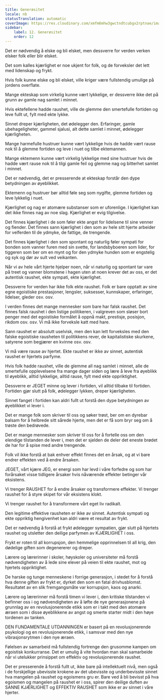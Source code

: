 ```yaml
---
title: Generøsitet
locale: nb
statusTranslation: automatic
coverImage: https://res.cloudinary.com/xmfm6mhw3gwctndtcubgx2rptnae/image/upload/v1740337243/small_cover_educacion_fundamental_a051170f1c.webp
sidebar:
    label: 12. Generøsitet
    order: 12
---
```

Det er nødvendig å elske og bli elsket, men dessverre for verden verken elsker folk eller blir elsket.

Det som kalles kjærlighet er noe ukjent for folk, og de forveksler det lett med lidenskap og frykt.

Hvis folk kunne elske og bli elsket, ville kriger være fullstendig umulige på jordens overflate.

Mange ekteskap som virkelig kunne vært lykkelige, er dessverre ikke det på grunn av gamle nag samlet i minnet.

Hvis ektefellene hadde raushet, ville de glemme den smertefulle fortiden og leve fullt ut, fylt med ekte lykke.

Sinnet dreper kjærligheten, det ødelegger den. Erfaringer, gamle ubehageligheter, gammel sjalusi, alt dette samlet i minnet, ødelegger kjærligheten.

Mange harmefulle hustruer kunne vært lykkelige hvis de hadde vært rause nok til å glemme fortiden og leve i nuet og tilbe ektemannen.

Mange ektemenn kunne vært virkelig lykkelige med sine hustruer hvis de hadde vært rause nok til å tilgi gamle feil og glemme nag og bitterhet samlet i minnet.

Det er nødvendig, det er presserende at ekteskap forstår den dype betydningen av øyeblikket.

Ektemenn og hustruer bør alltid føle seg som nygifte, glemme fortiden og leve lykkelig i nuet.

Kjærlighet og nag er atomære substanser som er uforenlige. I kjærlighet kan det ikke finnes nag av noe slag. Kjærlighet er evig tilgivelse.

Det finnes kjærlighet i de som føler ekte angst for lidelsene til sine venner og fiender. Det finnes sann kjærlighet i den som av hele sitt hjerte arbeider for velferden til de ydmyke, de fattige, de trengende.

Det finnes kjærlighet i den som spontant og naturlig føler sympati for bonden som vanner furen med sin svette, for landsbyboeren som lider, for tiggeren som ber om en mynt og for den ydmyke hunden som er engstelig og syk og dør av sult ved veikanten.

Når vi av hele vårt hjerte hjelper noen, når vi naturlig og spontant tar vare på treet og vanner blomstene i hagen uten at noen krever det av oss, er det autentisk raushet, ekte sympati, ekte kjærlighet.

Dessverre for verden har ikke folk ekte raushet. Folk er bare opptatt av sine egne egoistiske prestasjoner, lengsler, suksesser, kunnskaper, erfaringer, lidelser, gleder osv. osv.

I verden finnes det mange mennesker som bare har falsk raushet. Det finnes falsk raushet i den listige politikeren, i valgreven som sløser bort penger med det egoistiske formålet å oppnå makt, prestisje, posisjon, rikdom osv. osv. Vi må ikke forveksle katt med hare.

Sann raushet er absolutt uselvisk, men den kan lett forveksles med den falske egoistiske rausheten til politikkens rever, de kapitalistiske skurkene, satyrene som begjærer en kvinne osv. osv.

Vi må være rause av hjertet. Ekte raushet er ikke av sinnet, autentisk raushet er hjertets parfyme.

Hvis folk hadde raushet, ville de glemme all nag samlet i minnet, alle de smertefulle opplevelsene fra mange dager siden og lære å leve fra øyeblikk til øyeblikk, alltid lykkelige, alltid rause, fylt med ekte oppriktighet.

Dessverre er JEGET minne og lever i fortiden, vil alltid tilbake til fortiden. Fortiden gjør slutt på folk, ødelegger lykken, dreper kjærligheten.

Sinnet fanget i fortiden kan aldri fullt ut forstå den dype betydningen av øyeblikket vi lever i.

Det er mange folk som skriver til oss og søker trøst, ber om en dyrebar balsam for å helbrede sitt sårede hjerte, men det er få som bryr seg om å trøste den bedrøvede.

Det er mange mennesker som skriver til oss for å fortelle oss om den elendige tilstanden de lever i, men det er sjelden de deler det eneste brødet de har for å spise med andre trengende.

Folk vil ikke forstå at bak enhver effekt finnes det en årsak, og at vi bare endrer effekten ved å endre årsaken.

JEGET, vårt kjære JEG, er energi som har levd i våre forfedre og som har forårsaket visse tidligere årsaker hvis nåværende effekter betinger vår eksistens.

Vi trenger RAUSHET for å endre årsaker og transformere effekter. Vi trenger raushet for å styre skipet for vår eksistens klokt.

Vi trenger raushet for å transformere vårt eget liv radikalt.

Den legitime effektive rausheten er ikke av sinnet. Autentisk sympati og ekte oppriktig hengivenhet kan aldri være et resultat av frykt.

Det er nødvendig å forstå at frykt ødelegger sympatien, gjør slutt på hjertets raushet og utsletter den deilige parfymen av KJÆRLIGHET i oss.

Frykt er roten til all korrupsjon, den hemmelige opprinnelsen til all krig, den dødelige giften som degenererer og dreper.

Lærere og lærerinner i skoler, høyskoler og universiteter må forstå nødvendigheten av å lede sine elever på veien til ekte raushet, mot og hjertets oppriktighet.

De harske og tunge menneskene i forrige generasjon, i stedet for å forstå hva denne giften av frykt er, dyrket den som en fatal drivhusblomst. Resultatet av en slik fremgangsmåte var korrupsjon, kaos og anarki.

Lærere og lærerinner må forstå timen vi lever i, den kritiske tilstanden vi befinner oss i og nødvendigheten av å løfte de nye generasjonene på grunnlag av en revolusjonerende etikk som er i takt med den atomære æraen som i disse øyeblikkene av angst og smerte starter midt i den høye tordenen av tanken.

DEN FUNDAMENTALE UTDANNINGEN er basert på en revolusjonerende psykologi og en revolusjonerende etikk, i samsvar med den nye vibrasjonsrytmen i den nye æraen.

Følelsen av samarbeid må fullstendig fortrenge den grusomme kampen om egoistisk konkurranse. Det er umulig å vite hvordan man skal samarbeide når vi utelukker prinsippet om effektiv og revolusjonerende raushet.

Det er presserende å forstå fullt ut, ikke bare på intellektuelt nivå, men også i de forskjellige ubevisste krokene av det ubevisste og underbevisste sinnet hva mangelen på raushet og egoismens gru er. Bare ved å bli bevisst på hva egoismen og mangelen på raushet er i oss, spirer den deilige duften av SANNE KJÆRLIGHET og EFFEKTIV RAUSHET som ikke er av sinnet i våre hjerter.


